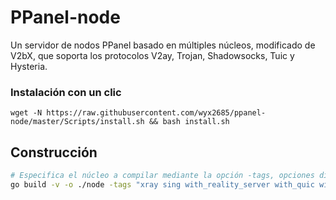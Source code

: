 # PPanel-node

Un servidor de nodos PPanel basado en múltiples núcleos, modificado de V2bX, que soporta los protocolos V2ay, Trojan, Shadowsocks, Tuic y Hysteria.

### Instalación con un clic

```
wget -N https://raw.githubusercontent.com/wyx2685/ppanel-node/master/Scripts/install.sh && bash install.sh
```

## Construcción

```bash
# Especifica el núcleo a compilar mediante la opción -tags, opciones disponibles: xray, sing
go build -v -o ./node -tags "xray sing with_reality_server with_quic with_grpc with_utls with_wireguard with_acme" -trimpath -ldflags "-s -w -buildid="
```


<Giscus />
